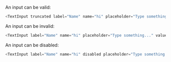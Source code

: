 An input can be valid:

```typescript jsx
<TextInput truncated label="Name" name="hi" placeholder="Type something..." />
```

An input can be invalid:

```typescript jsx
<TextInput label="Name" name="hi" placeholder="Type something..." value="Invalid Value" invalid />
```

An input can be disabled:

```typescript jsx
<TextInput label="Name" name="hi" disabled placeholder="Type something..." value="Disabled Value" />
```
